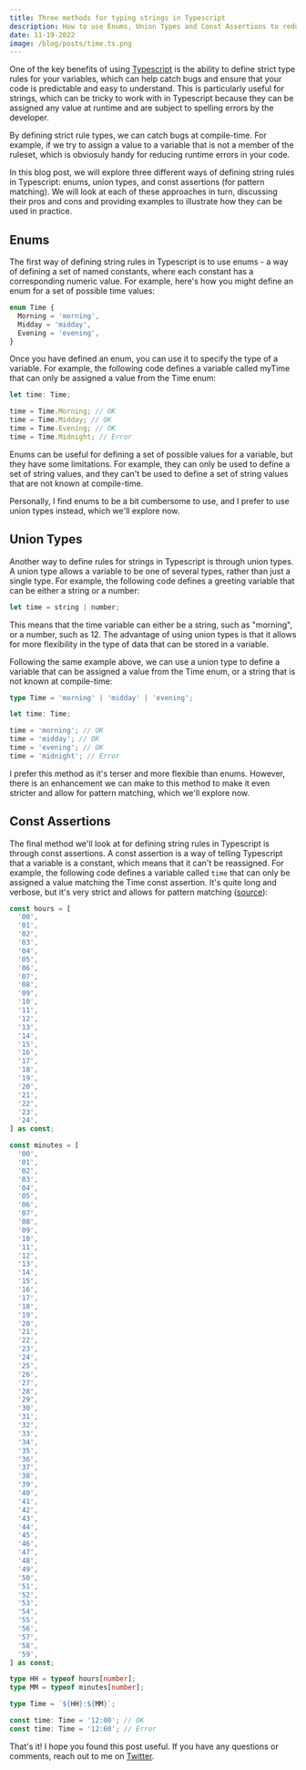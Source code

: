 ```yaml
---
title: Three methods for typing strings in Typescript
description: How to use Enums, Union Types and Const Assertions to reduce runtime errors for strings.
date: 11-19-2022
image: /blog/posts/time.ts.png
---
```


One of the key benefits of using [Typescript](https://www.typescriptlang.org/) is the ability to define strict type rules for your variables, which can help catch bugs and ensure that your code is predictable and easy to understand. This is particularly useful for strings, which can be tricky to work with in Typescript because they can be assigned any value at runtime and are subject to spelling errors by the developer.

By defining strict rule types, we can catch bugs at compile-time. For example, if we try to assign a value to a variable that is not a member of the ruleset, which is obviosuly handy for reducing runtime errors in your code.

In this blog post, we will explore three different ways of defining string rules in Typescript: enums, union types, and const assertions (for pattern matching). We will look at each of these approaches in turn, discussing their pros and cons and providing examples to illustrate how they can be used in practice.

## Enums

The first way of defining string rules in Typescript is to use enums - a way of defining a set of named constants, where each constant has a corresponding numeric value. For example, here's how you might define an enum for a set of possible time values:

```ts
enum Time {
  Morning = 'morning',
  Midday = 'midday',
  Evening = 'evening',
}
```

Once you have defined an enum, you can use it to specify the type of a variable. For example, the following code defines a variable called myTime that can only be assigned a value from the Time enum:

```ts
let time: Time;

time = Time.Morning; // OK
time = Time.Midday; // OK
time = Time.Evening; // OK
time = Time.Midnight; // Error
```

Enums can be useful for defining a set of possible values for a variable, but they have some limitations. For example, they can only be used to define a set of string values, and they can't be used to define a set of string values that are not known at compile-time.

Personally, I find enums to be a bit cumbersome to use, and I prefer to use union types instead, which we'll explore now.

## Union Types

Another way to define rules for strings in Typescript is through union types. A union type allows a variable to be one of several types, rather than just a single type. For example, the following code defines a greeting variable that can be either a string or a number:

```ts
let time = string | number;
```

This means that the time variable can either be a string, such as "morning", or a number, such as 12. The advantage of using union types is that it allows for more flexibility in the type of data that can be stored in a variable.

Following the same example above, we can use a union type to define a variable that can be assigned a value from the Time enum, or a string that is not known at compile-time:

```ts
type Time = 'morning' | 'midday' | 'evening';

let time: Time;

time = 'morning'; // OK
time = 'midday'; // OK
time = 'evening'; // OK
time = 'midnight'; // Error
```

I prefer this method as it's terser and more flexible than enums. However, there is an enhancement we can make to this method to make it even stricter and allow for pattern matching, which we'll explore now.

## Const Assertions

The final method we'll look at for defining string rules in Typescript is through const assertions. A const assertion is a way of telling Typescript that a variable is a constant, which means that it can't be reassigned. For example, the following code defines a variable called `time` that can only be assigned a value matching the Time const assertion. It's quite long and verbose, but it's very strict and allows for pattern matching ([source](https://stackoverflow.com/a/74177605/14373765)):

```ts
const hours = [
  '00',
  '01',
  '02',
  '03',
  '04',
  '05',
  '06',
  '07',
  '08',
  '09',
  '10',
  '11',
  '12',
  '13',
  '14',
  '15',
  '16',
  '17',
  '18',
  '19',
  '20',
  '21',
  '22',
  '23',
  '24',
] as const;

const minutes = [
  '00',
  '01',
  '02',
  '03',
  '04',
  '05',
  '06',
  '07',
  '08',
  '09',
  '10',
  '11',
  '12',
  '13',
  '14',
  '15',
  '16',
  '17',
  '18',
  '19',
  '20',
  '21',
  '22',
  '23',
  '24',
  '25',
  '26',
  '27',
  '28',
  '29',
  '30',
  '31',
  '32',
  '33',
  '34',
  '35',
  '36',
  '37',
  '38',
  '39',
  '40',
  '41',
  '42',
  '43',
  '44',
  '45',
  '46',
  '47',
  '48',
  '49',
  '50',
  '51',
  '52',
  '53',
  '54',
  '55',
  '56',
  '57',
  '58',
  '59',
] as const;

type HH = typeof hours[number];
type MM = typeof minutes[number];

type Time = `${HH}:${MM}`;

const time: Time = '12:00'; // OK
const time: Time = '12:60'; // Error
```

That's it! I hope you found this post useful. If you have any questions or comments, reach out to me on [Twitter](https://twitter.com/haydenbleasel).
